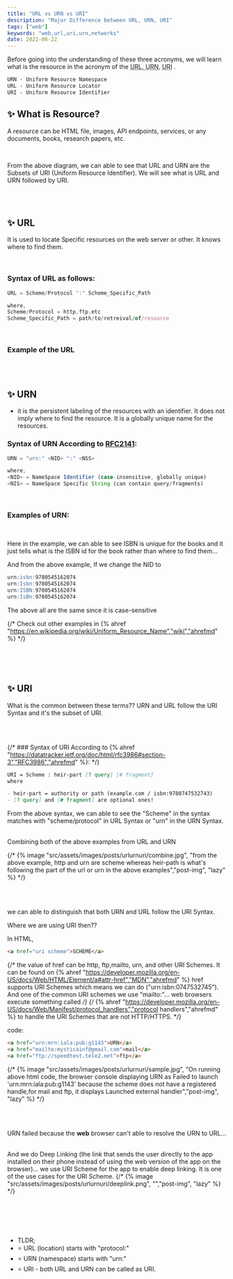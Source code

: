 ```yaml
---
title: "URL vs URN vs URI"
description: "Major Difference between URL, URN, URI"
tags: ["web"]
keywords: "web,url,uri,urn,networks"
date: 2022-06-22
---
```




Before going into the understanding of these three acronyms, we will learn what is the resource in the acronym of the <abbr title="Uniform Resource Locator">URL</abbr>,<abbr title="Uniform Resource Namespace"> URN</abbr>, <abbr title="Uniform Resource Identifier">URI</abbr> .

```md
URN - Uniform Resource Namespace
URL - Uniform Resource Locator
URI - Uniform Resource Identifier
```

## ✨ What is Resource?

A resource can be HTML file, images, API endpoints, services, or any documents, books, research papers, etc.

<ImageView
  src={vennDiagram}
  alt="venn diagram describing how URL and URN are subsets of URI"
/>

<br />

From the above diagram, we can able to see that URL and URN are the Subsets of URI (Uniform Resource Identifier). We will see what is URL and URN followed by URI.

<br />
<br />

## ✨ URL

It is used to locate Specific resources on the web server or other. It knows where to find them.

<br />

### Syntax of URL as follows:

```js
URL = Scheme/Protocol ":" Scheme_Specific_Path

where,
Scheme/Protocol = http,ftp,etc
Scheme_Specific_Path = path/to/retreival/of/resource
```

<br />

### Example of the URL

<ImageView
  src={url}
  alt="http:/abc.com/index.html?name=hello#section2 where http:/ is protocol, abc.com is authority, /index.html is location or path, ?name=hello is query, #section2 is fragment"
/>

<br />
<br />

## ✨ URN

- it is the persistent labeling of the resources with an identifier. It does not imply where to find the resource. It is a globally unique name for the resources.

### Syntax of URN According to [RFC2141](https://datatracker.ietf.org/doc/html/rfc2141#section-2):

```js
URN = "urn:" <NID> ":" <NSS>

where,
<NID> = NameSpace Identifier (case-insensitive, globally unique)
<NIS> = NameSpace Specific String (can contain query/fragments)
```

<br />

### Examples of URN:

<ImageView
  src={urn}
  alt="URN:ISBN:9780545162074 where NID is ISBN and NSS is 9780545162074"
/>

<br />

Here in the example, we can able to see ISBN is unique for the books and it just tells what is the ISBN id for the book rather than where to find them...

And from the above example, If we change the NID to

```md
urn:isbn:9780545162074
urn:Isbn:9780545162074
urn:ISBN:9780545162074
urn:IsBn:9780545162074
```

The above all are the same since it is case-sensitive

{/* Check out other examples in {% ahref "https://en.wikipedia.org/wiki/Uniform_Resource_Name","wiki","ahrefmd" %} */}

<br />
<br />
<br />

## ✨ URI

What is the common between these terms??
URN and URL follow the URI Syntax and it's the subset of URI.

<br />
<br />

{/* ### Syntax of URI According to {% ahref "https://datatracker.ietf.org/doc/html/rfc3986#section-3","RFC3986","ahrefmd" %}: */}

```md
URI = Scheme : heir-part [? query] [# fragment]
where

- heir-part = authority or path (example.com / isbn:9780747532743)
- [? query] and [# fragment] are optional ones!
```

From the above syntax, we can able to see the "Scheme" in the syntax matches with "scheme/protocol" in URL Syntax or "urn" in the URN Syntax.

<br />
Combining both of the above examples from URL and URN

{/* {% image "src/assets/images/posts/urlurnuri/combine.jpg", "from the above example, http and urn are scheme whereas heir-path is what's following the part of the url or urn in the above examples","post-img", "lazy" %} */}

<ImageView
  src={combine}
  alt="URN:ISBN:9780545162074 where NID is ISBN and NSS is 9780545162074"
/>

<br />
<br />

we can able to distinguish that both URN and URL follow the URI Syntax.

Where we are using URI then??

In HTML,

```html
<a href="uri scheme">SCHEME</a>
```

{/* the value of href can be http, ftp,mailto, urn, and other URI Schemes. It can be found on {% ahref "https://developer.mozilla.org/en-US/docs/Web/HTML/Element/a#attr-href","MDN","ahrefmd" %} href supports URI Schemes which means we can do ("urn:isbn:0747532745"). And one of the common URI schemes we use "mailto:"... web browsers execute something called */}
{/* {% ahref "https://developer.mozilla.org/en-US/docs/Web/Manifest/protocol_handlers","protocol handlers","ahrefmd" %} to handle the URI Schemes that are not HTTP/HTTPS. */}

code:

```html
<a href="urn:mrn:iala:pub:g1143">URN</a>
<a href="mailto:mysticainf@gmail.com">mail</a>
<a href="ftp://speedtest.tele2.net">ftp</a>
```

{/* {% image "src/assets/images/posts/urlurnuri/sample.jpg", "On running above html code, the browser console displaying URN as Failed to launch 'urn:mrn:iala:pub:g1143' because the scheme does not have a registered handle,for mail and ftp, it displays Launched external handler","post-img", "lazy" %} */}

<ImageWithCaption
  src={sample}
  caption="On running above html code, the browser console displaying URN as Failed to launch 'urn:mrn:iala:pub:g1143' because the scheme does not have a registered handle,for mail and ftp, it displays Launched external handler"
/>

<br />

<br />

URN failed because the **web** browser can't able to resolve the URN to URL...

<br />
And we do Deep Linking (the link that sends the user directly to the app
installed on their phone instead of using the web version of the app on the
browser)... we use URI Scheme for the app to enable deep linking. It is one of
the use cases for the URI Scheme.
{/* {% image "src/assets/images/posts/urlurnuri/deeplink.png", "","post-img", "lazy" %} */}

<ImageView
  src={deeplink}
  alt="diagram explaining the user clicks on the link that takes them to specific app and then deep linking checks whether the app is installed or not in user device, if yes then open the app and shows content. if not installed, it goes to play store or app store to install the app"
/>

<br />

<br />
<br />
<br />

- TLDR;
- ⭐ URL (location) starts with "protocol:"
- ⭐ URN (namespace) starts with "urn:"
- ⭐ URI - both URL and URN can be called as URI.

<br />
<br />

<br />
<br />
